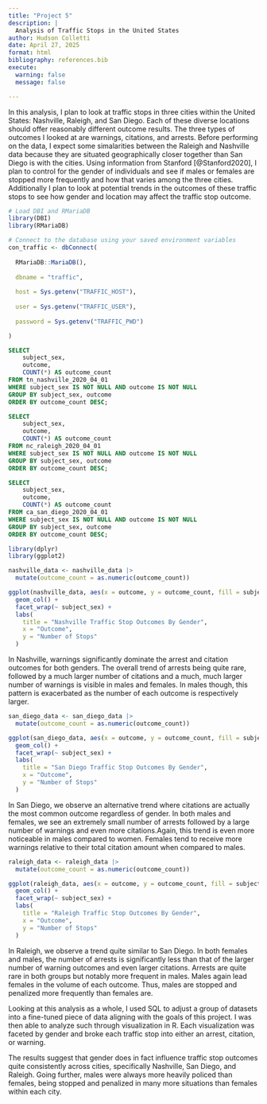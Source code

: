 ```yaml
---
title: "Project 5"
description: |
  Analysis of Traffic Stops in the United States
author: Hudson Colletti
date: April 27, 2025
format: html
bibliography: references.bib
execute: 
  warning: false
  message: false

---
```


In this analysis, I plan to look at traffic stops in three cities within the United States: Nashville, Raleigh, and San Diego. Each of these diverse locations should offer reasonably different outcome results. The three types of outcomes I looked at are warnings, citations, and arrests. Before performing on the data, I expect some simalarities between the Raleigh and Nashville data because they are situated geographically closer together than San Diego is with the cities. Using information from Stanford [@Stanford2020], I plan to control for the gender of individuals and see if males or females are stopped more frequently and how that varies among the three cities. Additionally I plan to look at potential trends in the outcomes of these traffic stops to see how gender and location may affect the traffic stop outcome. 


```r
# Load DBI and RMariaDB
library(DBI)
library(RMariaDB)

# Connect to the database using your saved environment variables
con_traffic <- dbConnect(
  
  RMariaDB::MariaDB(),
  
  dbname = "traffic",
  
  host = Sys.getenv("TRAFFIC_HOST"),
  
  user = Sys.getenv("TRAFFIC_USER"),
  
  password = Sys.getenv("TRAFFIC_PWD")

)
```


```sql
SELECT 
    subject_sex,
    outcome,
    COUNT(*) AS outcome_count
FROM tn_nashville_2020_04_01
WHERE subject_sex IS NOT NULL AND outcome IS NOT NULL
GROUP BY subject_sex, outcome
ORDER BY outcome_count DESC;
```


```sql
SELECT 
    subject_sex,
    outcome,
    COUNT(*) AS outcome_count
FROM nc_raleigh_2020_04_01
WHERE subject_sex IS NOT NULL AND outcome IS NOT NULL
GROUP BY subject_sex, outcome
ORDER BY outcome_count DESC;
```

```sql
SELECT 
    subject_sex,
    outcome,
    COUNT(*) AS outcome_count
FROM ca_san_diego_2020_04_01
WHERE subject_sex IS NOT NULL AND outcome IS NOT NULL
GROUP BY subject_sex, outcome
ORDER BY outcome_count DESC;
```





```r

library(dplyr)
library(ggplot2)

nashville_data <- nashville_data |>
  mutate(outcome_count = as.numeric(outcome_count))

ggplot(nashville_data, aes(x = outcome, y = outcome_count, fill = subject_sex)) +
  geom_col() +
  facet_wrap(~ subject_sex) +
  labs(
    title = "Nashville Traffic Stop Outcomes By Gender",
    x = "Outcome",
    y = "Number of Stops"
  ) 
```
In Nashville, warnings significantly dominate the arrest and citation outcomes for both genders. The overall trend of arrests being quite rare, followed by a much larger number of citations and a much, much larger number of warnings is visible in males and females. In males though, this pattern is exacerbated as the number of each outcome is respectively larger. 



```r
san_diego_data <- san_diego_data |>
  mutate(outcome_count = as.numeric(outcome_count))

ggplot(san_diego_data, aes(x = outcome, y = outcome_count, fill = subject_sex)) +
  geom_col() +
  facet_wrap(~ subject_sex) +
  labs(
    title = "San Diego Traffic Stop Outcomes By Gender",
    x = "Outcome",
    y = "Number of Stops"
  ) 
```

In San Diego, we observe an alternative trend where citations are actually the most common outcome regardless of gender. In both males and females, we see an extremely small number of arrests followed by a large number of warnings and even more citations.Again, this trend is even more noticeable in males compared to women. Females tend to receive more warnings relative to their total citation amount when compared to males. 

```r

raleigh_data <- raleigh_data |>
  mutate(outcome_count = as.numeric(outcome_count))

ggplot(raleigh_data, aes(x = outcome, y = outcome_count, fill = subject_sex)) +
  geom_col() +
  facet_wrap(~ subject_sex) +
  labs(
    title = "Raleigh Traffic Stop Outcomes By Gender",
    x = "Outcome",
    y = "Number of Stops"
  ) 
```

In Raleigh, we observe a trend quite similar to San Diego. In both females and males, the number of arrests is significantly less than that of the larger number of warning outcomes and even larger citations. Arrests are quite rare in both groups but notably more frequent in males. Males again lead females in the volume of each outcome. Thus, males are stopped and penalized more frequently than females are. 

Looking at this analysis as a whole, I used SQL to adjust a group of datasets into a fine-tuned piece of data aligning with the goals of this project. I was then able to analyze such through visualization in R. Each visualization was faceted by gender and broke each traffic stop into either an arrest, citation, or warning.

The results suggest that gender does in fact influence traffic stop outcomes quite consistently across cities, specifically Nashville, San Diego, and Raleigh. Going further, males were always more heavily policed than females, being stopped and penalized in many more situations than females within each city.


